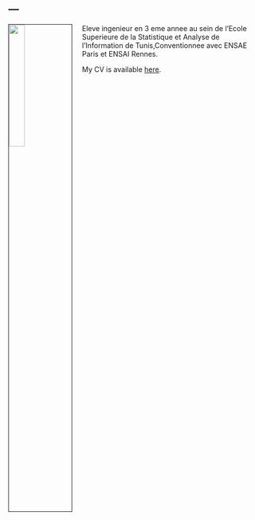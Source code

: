 
---
---

<link rel="stylesheet" href="styles.css" type="text/css">


<img src="C:/Users/dell/Documents/R/sahar125/image/sahar.jpg.jpg" style="width:25%; border:1px solid; margin-right: 20px" align="left">







 Eleve ingenieur en 3 eme annee au sein de l'Ecole Superieure de la Statistique et Analyse de l'Information de Tunis,Conventionnee avec ENSAE Paris et ENSAI Rennes.
 
My  CV is available [here](cv/curriculum vitae sahar.pdf).



